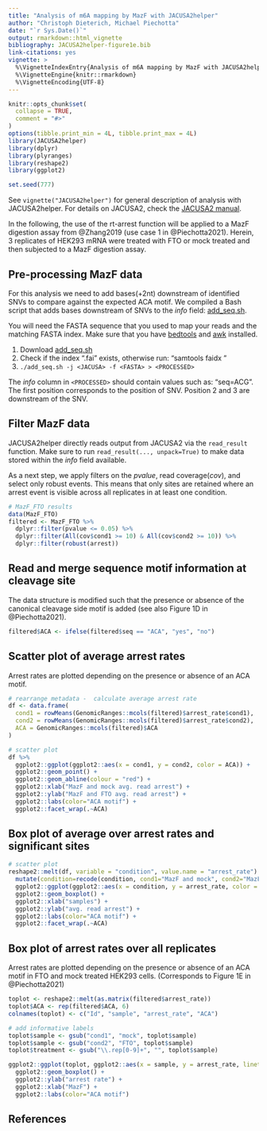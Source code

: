 ```yaml
---
title: "Analysis of m6A mapping by MazF with JACUSA2helper"
author: "Christoph Dieterich, Michael Piechotta"
date: "`r Sys.Date()`"
output: rmarkdown::html_vignette
bibliography: JACUSA2helper-figure1e.bib
link-citations: yes
vignette: >
  %\VignetteIndexEntry{Analysis of m6A mapping by MazF with JACUSA2helper}
  %\VignetteEngine{knitr::rmarkdown}
  %\VignetteEncoding{UTF-8}
---
```


```r
knitr::opts_chunk$set(
  collapse = TRUE,
  comment = "#>"
)
options(tibble.print_min = 4L, tibble.print_max = 4L)
library(JACUSA2helper)
library(dplyr)
library(plyranges)
library(reshape2)
library(ggplot2)

set.seed(777)
```
See `vignette("JACUSA2helper")` for general description of analysis with JACUSA2helper.
For details on JACUSA2, check the [JACUSA2 manual](https://github.com/dieterich-lab/JACUSA2/blob/master/manual/manual.pdf).

In the following, the use of the rt-arrest function will be applied to a MazF digestion assay from @Zhang2019 (use case 1 in @Piechotta2021).
Herein, 3 replicates of HEK293 mRNA were treated with FTO or mock treated and then subjected to a MazF digestion assay.


## Pre-processing MazF data

For this analysis we need to add bases(+2nt) downstream of identified SNVs to compare against the expected ACA motif.
We compiled a Bash script that adds bases downstream of SNVs to the *info* field: 
[add_seq.sh](https://github.com/dieterich-lab/JACUSA2/blob/master/scripts/add_seq.sh).

You will need the FASTA sequence that you used to map your reads and the matching FASTA index.
Make sure that you have [bedtools](https://bedtools.readthedocs.io/en/latest/) and [awk](https://www.gnu.org/software/gawk/manual/gawk.html) installed.

1. Download [add_seq.sh](https://github.com/dieterich-lab/JACUSA2/blob/master/scripts/add_seq.sh)
2. Check if the index "<FASTA>.fai" exists, otherwise run: "samtools faidx <FASTA>"
3. `./add_seq.sh -j <JACUSA> -f <FASTA> > <PROCESSED>` 

The *info* column in `<PROCESSED>` should contain values such as: "seq=ACG". 
The first position corresponds to the position of SNV. Position 2 and 3 are downstream of the SNV.

## Filter MazF data

JACUSA2helper directly reads output from JACUSA2 via the `read_result` function. Make sure to run `read_result(..., unpack=True)` to make data
stored within the *info* field available.

As a next step, we apply filters on the *pvalue*, read coverage(*cov*), and select only robust events.
This means that only sites are retained where an arrest event is visible across all replicates in at least one condition.

```r
# MazF_FTO results
data(MazF_FTO)
filtered <- MazF_FTO %>% 
  dplyr::filter(pvalue <= 0.05) %>% 
  dplyr::filter(All(cov$cond1 >= 10) & All(cov$cond2 >= 10)) %>% 
  dplyr::filter(robust(arrest))
```


## Read and merge sequence motif information at cleavage site

The data structure is modified such that the presence or absence of the canonical cleavage side motif is added (see also Figure 1D in @Piechotta2021).

```r
filtered$ACA <- ifelse(filtered$seq == "ACA", "yes", "no")
```

## Scatter plot of average arrest rates

Arrest rates are plotted depending on the presence or absence of an ACA motif. 

```r
# rearrange metadata -  calculate average arrest rate
df <- data.frame(
  cond1 = rowMeans(GenomicRanges::mcols(filtered)$arrest_rate$cond1),
  cond2 = rowMeans(GenomicRanges::mcols(filtered)$arrest_rate$cond2),
  ACA = GenomicRanges::mcols(filtered)$ACA
)

# scatter plot
df %>%
  ggplot2::ggplot(ggplot2::aes(x = cond1, y = cond2, color = ACA)) +  
  ggplot2::geom_point() + 
  ggplot2::geom_abline(colour = "red") +
  ggplot2::xlab("MazF and mock avg. read arrest") + 
  ggplot2::ylab("MazF and FTO avg. read arrest") +
  ggplot2::labs(color="ACA motif") + 
  ggplot2::facet_wrap(.~ACA)
```

## Box plot of average over arrest rates and significant sites

```r
# scatter plot
reshape2::melt(df, variable = "condition", value.name = "arrest_rate") %>%
  mutate(condition=recode(condition, cond1="MazF and mock", cond2="MazF and FTO")) %>%
  ggplot2::ggplot(ggplot2::aes(x = condition, y = arrest_rate, color = ACA, line_type = condition)) +  
  ggplot2::geom_boxplot() + 
  ggplot2::xlab("samples") + 
  ggplot2::ylab("avg. read arrest") +
  ggplot2::labs(color="ACA motif") + 
  ggplot2::facet_wrap(.~ACA)
```

## Box plot of arrest rates over all replicates

Arrest rates are plotted depending on the presence or absence of an ACA motif in FTO and mock treated HEK293 cells. 
(Corresponds to Figure 1E in @Piechotta2021)

```r
toplot <- reshape2::melt(as.matrix(filtered$arrest_rate))
toplot$ACA <- rep(filtered$ACA, 6)
colnames(toplot) <- c("Id", "sample", "arrest_rate", "ACA")

# add informative labels
toplot$sample <- gsub("cond1", "mock", toplot$sample)
toplot$sample <- gsub("cond2", "FTO", toplot$sample)
toplot$treatment <- gsub("\\.rep[0-9]+", "", toplot$sample)

ggplot2::ggplot(toplot, ggplot2::aes(x = sample, y = arrest_rate, linetype=treatment, color=ACA)) +
  ggplot2::geom_boxplot() +
  ggplot2::ylab("arrest rate") +
  ggplot2::xlab("MazF") +
  ggplot2::labs(color="ACA motif")
```

## References
